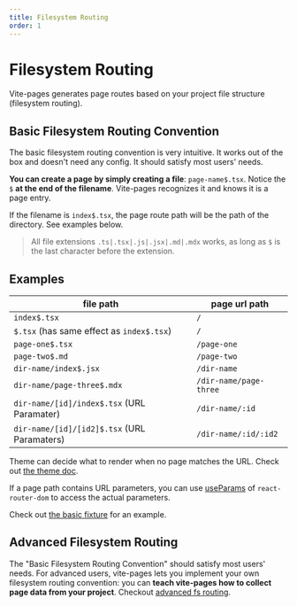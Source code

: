 ```yaml
---
title: Filesystem Routing
order: 1
---
```


# Filesystem Routing

Vite-pages generates page routes based on your project file structure (filesystem routing).

## Basic Filesystem Routing Convention

The basic filesystem routing convention is very intuitive. It works out of the box and doesn't need any config. It should satisfy most users' needs.

**You can create a page by simply creating a file**: `page-name$.tsx`. Notice the `$` **at the end of the filename**. Vite-pages recognizes it and knows it is a page entry.

If the filename is `index$.tsx`, the page route path will be the path of the directory. See examples below.

> All file extensions `.ts|.tsx|.js|.jsx|.md|.mdx` works, as long as `$` is the last character before the extension.

## Examples

| file path                                   | page url path          |
| ------------------------------------------- | ---------------------- |
| `index$.tsx`                                | `/`                    |
| `$.tsx` (has same effect as `index$.tsx`)   | `/`                    |
| `page-one$.tsx`                             | `/page-one`            |
| `page-two$.md`                              | `/page-two`            |
| `dir-name/index$.jsx`                       | `/dir-name`            |
| `dir-name/page-three$.mdx`                  | `/dir-name/page-three` |
| `dir-name/[id]/index$.tsx` (URL Paramater)  | `/dir-name/:id`        |
| `dir-name/[id]/[id2]$.tsx` (URL Paramaters) | `/dir-name/:id/:id2`   |

Theme can decide what to render when no page matches the URL. Check out [the theme doc](/theme-customization).

If a page path contains URL parameters, you can use [useParams](https://reactrouter.com/web/example/url-params) of `react-router-dom` to access the actual parameters.

Check out [the basic fixture](https://github.com/vitejs/vite-plugin-react-pages/tree/main/packages/playground/basic/pages) for an example.

## Advanced Filesystem Routing

The "Basic Filesystem Routing Convention" should satisfy most users' needs. For advanced users, vite-pages lets you implement your own filesystem routing convention: you can **teach vite-pages how to collect page data from your project**. Checkout [advanced fs routing](/advanced-fs-routing).
